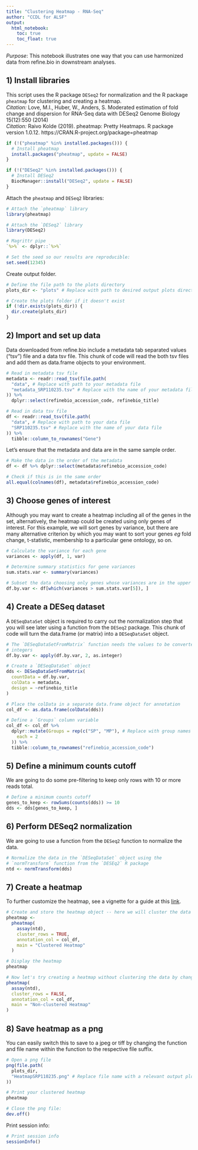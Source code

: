 ```yaml
---
title: "Clustering Heatmap - RNA-Seq"
author: "CCDL for ALSF"
output:   
  html_notebook: 
    toc: true
    toc_float: true
---
```


*Purpose*: This notebook illustrates one way that you can use harmonized data 
from refine.bio in downstream analyses.

## 1) Install libraries
This script uses the R package `DESeq2` for normalization and the R package
`pheatmap` for clustering and creating a heatmap.
<br/> <i> Citation:</i> Love, M.I., Huber, W., Anders, S. Moderated estimation of fold change and dispersion for RNA-Seq data with DESeq2 Genome Biology 15(12):550 (2014)
<br/> <i> Citation:</i> Raivo Kolde (2019). pheatmap: Pretty Heatmaps. R package version 1.0.12. https://CRAN.R-project.org/package=pheatmap

```r
if (!("pheatmap" %in% installed.packages())) {
  # Install pheatmap
  install.packages("pheatmap", update = FALSE)
}

if (!("DESeq2" %in% installed.packages())) {
  # Install DESeq2
  BiocManager::install("DESeq2", update = FALSE)
}
```

Attach the `pheatmap` and `DESeq2` libraries:

```r
# Attach the `pheatmap` library
library(pheatmap)

# Attach the `DESeq2` library
library(DESeq2)

# Magrittr pipe
`%>%` <- dplyr::`%>%`

# Set the seed so our results are reproducible:
set.seed(12345)
```

Create output folder.

```r
# Define the file path to the plots directory
plots_dir <- "plots" # Replace with path to desired output plots directory

# Create the plots folder if it doesn't exist
if (!dir.exists(plots_dir)) {
  dir.create(plots_dir)
}
```

## 2) Import and set up data
Data downloaded from refine.bio include a metadata tab separated values ("tsv")
file and a data tsv file. This chunk of code will read the both tsv files and 
add them as data.frame objects to your environment.

```r
# Read in metadata tsv file
metadata <- readr::read_tsv(file.path(
  "data", # Replace with path to your metadata file
  "metadata_SRP110235.tsv" # Replace with the name of your metadata file
)) %>%
  dplyr::select(refinebio_accession_code, refinebio_title)

# Read in data tsv file
df <- readr::read_tsv(file.path(
  "data", # Replace with path to your data file
  "SRP110235.tsv" # Replace with the name of your data file
)) %>%
  tibble::column_to_rownames("Gene")
```

Let's ensure that the metadata and data are in the same sample order. 

```r
# Make the data in the order of the metadata
df <- df %>% dplyr::select(metadata$refinebio_accession_code)

# Check if this is in the same order
all.equal(colnames(df), metadata$refinebio_accession_code)
```

## 3) Choose genes of interest
Although you may want to create a heatmap including all of the genes in the set,
alternatively, the heatmap could be created using only genes of interest. 
For this example, we will sort genes by variance, but there are many alternative
criterion by which you may want to sort your genes <i>eg</i> fold change,
t-statistic, membership to a particular gene ontology, so on. 

```r
# Calculate the variance for each gene
variances <- apply(df, 1, var)

# Determine summary statistics for gene variances
sum.stats.var <- summary(variances)

# Subset the data choosing only genes whose variances are in the upper quartile
df.by.var <- df[which(variances > sum.stats.var[5]), ]
```

## 4) Create a DESeq dataset
A `DESeqDataSet` object is required to carry out the normalization step that
you will see later using a function from the `DESeq2` package. This chunk of
code will turn the data.frame (or matrix) into a `DESeqDataSet` object.

```r
# The `DESeqDataSetFromMatrix` function needs the values to be converted to
# integers
df.by.var <- apply(df.by.var, 2, as.integer)

# Create a `DESeqDataSet` object
dds <- DESeqDataSetFromMatrix(
  countData = df.by.var,
  colData = metadata,
  design = ~refinebio_title
)

# Place the colData in a separate data.frame object for annotation
col_df <- as.data.frame(colData(dds))

# Define a `Groups` column variable
col_df <- col_df %>%
  dplyr::mutate(Groups = rep(c("SP", "MP"), # Replace with group names relevant to your data
    each = 2
  )) %>%
  tibble::column_to_rownames("refinebio_accession_code")
```


## 5) Define a minimum counts cutoff
We are going to do some pre-filtering to keep only rows with 10 or more reads
total.

```r
# Define a minimum counts cutoff
genes_to_keep <- rowSums(counts(dds)) >= 10
dds <- dds[genes_to_keep, ]
```

## 6) Perform DESeq2 normalization
We are going to use a function from the `DESeq2` function to normalize the data. 

```r
# Normalize the data in the `DESeqDataSet` object using the
# `normTransform` function from the `DESEq2` R package
ntd <- normTransform(dds)
```

## 7) Create a heatmap
To further customize the heatmap, see a vignette for a guide at this [link](https://slowkow.com/notes/pheatmap-tutorial/).

```r
# Create and store the heatmap object -- here we will cluster the data by genes
pheatmap <-
  pheatmap(
    assay(ntd),
    cluster_rows = TRUE,
    annotation_col = col_df,
    main = "Clustered Heatmap"
  )

# Display the heatmap
pheatmap

# Now let's try creating a heatmap without clustering the data by changing the `cluster_rows` argument to be `FALSE`
pheatmap(
  assay(ntd),
  cluster_rows = FALSE,
  annotation_col = col_df,
  main = "Non-clustered Heatmap"
)
```

## 8) Save heatmap as a png
You can easily switch this to save to a jpeg or tiff by changing the function 
and file name within the function to the respective file suffix.

```r
# Open a png file
png(file.path(
  plots_dir,
  "HeatmapSRP110235.png" # Replace file name with a relevant output plot name
))

# Print your clustered heatmap
pheatmap

# Close the png file:
dev.off()
```

Print session info:

```r
# Print session info
sessionInfo()
```
